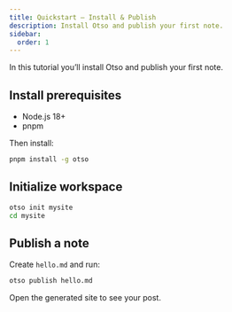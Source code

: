 ```yaml
---
title: Quickstart — Install & Publish
description: Install Otso and publish your first note.
sidebar:
  order: 1
---
```


In this tutorial you’ll install Otso and publish your first note.

## Install prerequisites

- Node.js 18+
- pnpm

Then install:

```bash
pnpm install -g otso
```

## Initialize workspace

```bash
otso init mysite
cd mysite
```

## Publish a note

Create `hello.md` and run:

```bash
otso publish hello.md
```

Open the generated site to see your post.

